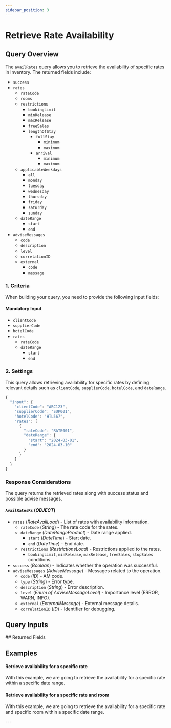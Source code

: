 ```yaml
---
sidebar_position: 3
---
```








































# Retrieve Rate Availability

## Query Overview

The `availRates` query allows you to retrieve the availability of specific rates in Inventory. The returned fields include:

* `success`
* `rates`
    * `rateCode`
    * `rooms`
    * `restrictions`
        * `bookingLimit`
        * `minRelease`
        * `maxRelease`
        * `freeSales`
        * `lengthOfStay`
            * `fullStay`
                * `minimum`
                * `maximum`
            * `arrival`
                * `minimum`
                * `maximum`
    * `applicableWeekdays`
        * `all`
        * `monday`
        * `tuesday`
        * `wednesday`
        * `thursday`
        * `friday`
        * `saturday`
        * `sunday`
    * `dateRange`
        * `start`
        * `end`
* `adviseMessages`
    * `code`
    * `description`
    * `level`
    * `correlationID`
    * `external`
        * `code`
        * `message`

### 1. Criteria

When building your query, you need to provide the following input fields:

#### Mandatory Input
* `clientCode`
* `supplierCode`
* `hotelCode`
* `rates`
    * `rateCode`
    * `dateRange`
        * `start`
        * `end`

### 2. Settings

This query allows retrieving availability for specific rates by defining relevant details such as `clientCode`, `supplierCode`, `hotelCode`, and `dateRange`.

```js
{
  "input": {
    "clientCode": "ABC123",
    "supplierCode": "SUP001",
    "hotelCode": "HTL567",
    "rates": [
      {
        "rateCode": "RATE001",
        "dateRange": {
          "start": "2024-03-01",
          "end": "2024-03-10"
        }
      }
    ]
  }
}
```

### Response Considerations

The query returns the retrieved rates along with success status and possible advise messages.

#### `AvailRatesRs` (*OBJECT*)
* `rates` (*RateAvailLoad*) - List of rates with availability information.
    * `rateCode` (*String*) - The rate code for the rates.
    * `dateRange` (*DateRangeProduct*) - Date range applied.
        * `start` (*DateTime*) - Start date.
        * `end` (*DateTime*) - End date.
    * `restrictions` (*RestrictionsLoad*) - Restrictions applied to the rates.
        * `bookingLimit`, `minRelease`, `maxRelease`, `freeSales`, `stopSales` conditions.
* `success` (*Boolean*) - Indicates whether the operation was successful.
* `adviseMessages` (*AdviseMessage*) - Messages related to the operation.
    * `code` (*ID*) - AM code.
    * `type` (*String*) - Error type.
    * `description` (*String*) - Error description.
    * `level` (*Enum of AdviseMessageLevel*) - Importance level (ERROR, WARN, INFO).
    * `external` (*ExternalMessage*) - External message details.
    * `correlationID` (*ID*) - Identifier for debugging.

## Query Inputs

<InventoryAvailRatesInput />
## Returned Fields

<AvailRatesRs />


## Examples

#### Retrieve availability for a specific rate

With this example, we are going to retrieve the availability for a specific rate within a specific date range.

<GraphqlSample query={availRatesQuery} variables={availRatesVariables} />

#### Retrieve availability for a specific rate and room

With this example, we are going to retrieve the availability for a specific rate and specific room within a specific date range.

<GraphqlSample query={availRatesQuery} variables={availRatesVariablesWithRooms} />
---
